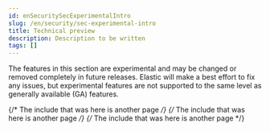 ```yaml
---
id: enSecuritySecExperimentalIntro
slug: /en/security/sec-experimental-intro
title: Technical preview
description: Description to be written
tags: []
---
```


<div id="sec-experimental-intro"></div>

The features in this section are experimental and may be changed or removed completely in future releases. Elastic will make a best effort to fix any issues, but experimental features are not supported to the same level as generally available (GA) features.

{/* The include that was here is another page */}
{/* The include that was here is another page */}
{/* The include that was here is another page */}
